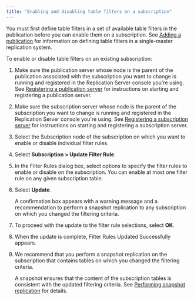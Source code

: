 ```yaml
---
title: "Enabling and disabling table filters on a subscription"
---
```


<div id="enable_filters_on_subscription" class="registered_link"></div>

You must first define table filters in a set of available table filters in the publication before you can enable them on a subscription. See [Adding a publication](../02_creating_publication/03_adding_publication/#adding_publication) for information on defining table filters in a single-master replication system.

To enable or disable table filters on an existing subscription:

1.  Make sure the publication server whose node is the parent of the publication associated with the subscription you want to change is running and registered in the Replication Server console you're using. See [Registering a publication server](../02_creating_publication/01_registering_publication_server/#registering_publication_server) for instructions on starting and registering a publication server. 

1.  Make sure the subscription server whose node is the parent of the subscription you want to change is running and registered in the Replication Server console you're using. See [Registering a subscription server](../03_creating_subscription/01_registering_subscription_server/#registering_subscription_server) for instructions on starting and registering a subscription server.

1.  Select the Subscription node of the subscription on which you want to enable or disable individual filter rules.

1.  Select **Subscription > Update Filter Rule**.

1.  In the Filter Rules dialog box, select options to specify the filter rules to enable or disable on the subscription. You can enable at most one filter rule on any given subscription table. 

1.  Select **Update**.

    A confirmation box appears with a warning message and a recommendation to perform a snapshot replication to any subscription on which you changed the filtering criteria.

1.  To proceed with the update to the filter rule selections, select **OK**.

1.  When the update is complete, Filter Rules Updated Successfully appears.

1.  We recommend that you perform a snapshot replication on the subscription that contains tables on which you changed the filtering criteria.

    A snapshot ensures that the content of the subscription tables is consistent with the updated filtering criteria. See [Performing snapshot replication](../04_on_demand_replication/01_perform_replication/#perform_replication) for details.
